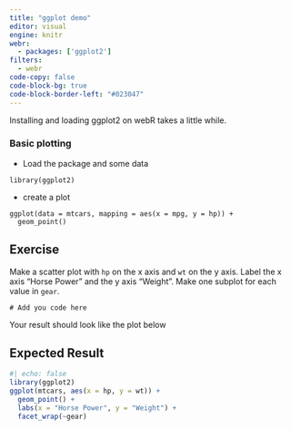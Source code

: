 ```yaml
---
title: "ggplot demo"
editor: visual
engine: knitr
webr:
  - packages: ['ggplot2']
filters:
  - webr
code-copy: false
code-block-bg: true
code-block-border-left: "#023047"
---
```


::: callout-warning
Installing and loading ggplot2 on webR takes a little while.
:::

### Basic plotting

-   Load the package and some data

```webr-r
library(ggplot2)
```

-   create a plot

```webr-r
ggplot(data = mtcars, mapping = aes(x = mpg, y = hp)) +
  geom_point()
```

::: callout-note
## Exercise

Make a scatter plot with `hp` on the x axis and `wt` on the y axis. Label the x axis "Horse Power" and the y axis "Weight". Make one subplot for each value in `gear`.

```webr-r
# Add you code here
```

Your result should look like the plot below
:::

::: {.callout-tip collapse="true"}
## Expected Result

```r
#| echo: false
library(ggplot2)
ggplot(mtcars, aes(x = hp, y = wt)) +
  geom_point() +
  labs(x = "Horse Power", y = "Weight") +
  facet_wrap(~gear)
```
:::
